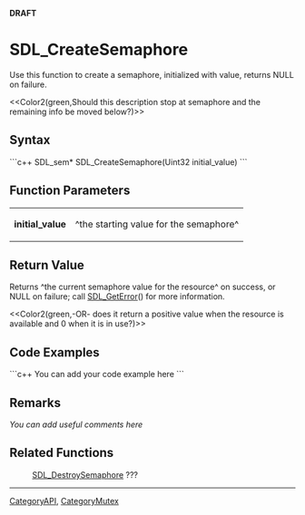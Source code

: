 <!-- pragma section-numbers off -->
<!-- pragma disable-camelcase -->
'''DRAFT'''

= SDL_CreateSemaphore =
Use this function to create a semaphore, initialized with value, returns NULL on failure.

<<Color2(green,Should this description stop at semaphore and the remaining info be moved below?)>>


== Syntax ==
```c++
SDL_sem* SDL_CreateSemaphore(Uint32 initial_value)
```

== Function Parameters ==
{|
|'''initial_value'''
|^the starting value for the semaphore^
|}

== Return Value ==
Returns ^the current semaphore value for the resource^ on success, or NULL on failure; call [[SDL_GetError]]() for more information.

<<Color2(green,-OR- does it return a positive value when the resource is available and 0 when it is in use?)>>

== Code Examples ==
```c++
You can add your code example here
```

== Remarks ==
''You can add useful comments here''

== Related Functions ==
:[[SDL_DestroySemaphore]] ???

----
[[CategoryAPI]], [[CategoryMutex]]

